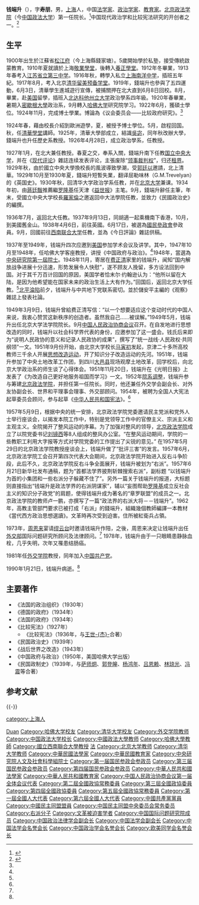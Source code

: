 {{Infobox person
|name=钱端升
|image=File:Qian Duansheng.gif
|sex=男
|birth_date=1900年2月25日
|birth_place={{QING}}[[上海|上海]]
|death_date=1990年1月21日
|death_place={{PRC}}[[北京|北京]]
|restingplace=
|nationality={{PRC}}
|party={{CPC}}
|occupation=[[法学家|法学家]]<br>[[政治学家|政治学家]]<br>[[教育家|教育家]]
|educate=[[北达科他州立大学|北达科他州立大学]]<br>[[哈佛大学|哈佛大学]]哲学博士
|past=[[清华大学|清华大学]]讲师<br>[[国立中央大学|中央大学]]教授<br>[[清华大学|清华大学]]教授<br>[[北京大学|北京大学]]教授<br>[[国立西南联合大学|国立西南联合大学]]教授<br>[[哈佛大学|哈佛大学]]客座教授<br>[[中华人民共和国外交部|外交部]]国际问题研究所顾问及法律顾问<br>[[外交学院|外交学院]]教授
|spouse=
|relatives=
|work=参与起草第一部《[[中华人民共和国宪法|中华人民共和国宪法]]》
|award=
}}

'''钱端升'''（{{bd|1900年|2月25日|1990年|1月21日|catIdx=Q钱}}），字'''寿朋'''，男，[[上海|上海]]人，中国[[法学家|法学家]]、[[政治学家|政治学家]]、[[教育家|教育家]]。[[北京政法学院|北京政法学院]]（今[[中国政法大学|中国政法大学]]）第一任院长。<ref name=qian>{{Cite web|title=钱端升|url=http://www.tsinghua.edu.cn/publish/law/6878/2011/20110323104529068143614/20110323104529068143614_.html|accessdate=2013-03-31|work=清华大学法学院|archive-url=https://web.archive.org/web/20160304131241/http://www.tsinghua.edu.cn/publish/law/6878/2011/20110323104529068143614/20110323104529068143614_.html|archive-date=2016-03-04|dead-url=yes}}</ref>中国现代政治学和比较宪法研究的开创者之一。<ref>{{Cite web|title=钱端升法学研究成果奖|url=http://www.gmw.cn/01gmrb/2006-03/27/content_394575.htm|accessdate=2006-03-27|work=光明网|archive-date=2020-04-13|archive-url=https://web.archive.org/web/20200413015519/http://www.gmw.cn/01gmrb/2006-03/27/content_394575.htm|dead-url=no}}</ref>

== 生平 ==
1900年出生於江蘇省[[松江府|松江府]]（今上海縣錢家塘）。5歲開始學於私塾，接受傳統啟蒙教育。1910年夏就讀於上海[[敬業學堂|敬業學堂]]，後轉入[[養正學堂|養正學堂]]。1912年冬畢業，1913年春考入[[松江三中|江苏省立第三中学]]。1916年秋，轉學入私立[[上海南洋中学|上海南洋中学]]，插班五年紀。1917年8月，考入北京[[清华留美预备学堂|清华留美预备学堂]]。1919年，錢端升也參與了五四運動，6月3日，清華學生進城遊行宣傳，被捕關押在北大直到6月8日回校。8月，畢業，赴[[美国|美国]]留學，插班入[[北达科他州立大学|北达科他州立大学]]政治學系四年級。1920年春畢業，暑期入[[密歇根大學|密歇根大學]]政治系，9月轉入[[哈佛大学|哈佛大学]]研究院学习。1922年6月，獲碩士學位。1924年11月，完成博士學業。博論為《议会委员会——比较政府研究》。<ref name=qian/>

1924年春，藉由校長介紹到歐洲遊學，夏，被授予博士學位。5月，啟程回国。秋，任[[清華學堂|清華學堂]]講師。1925年，清華大學部成立，結識[[吳宓|吳宓]]，同年秋改辦大學，錢端升也升任歷史系教授。1926年4月28日，成立政治學系，任教授。

1927年1月，在北大兼任教授。春夏之交，奉系入關，錢端升南下任教[[国立中央大学|国立中央大学]]，并在《[[现代评论|现代评论]]》雜誌连续发表评论，主張废除“[[领事裁判权|领事裁判权]]”，归还[[租界|租界]]。1929年秋，由於國立中央大學換校長的風波導致學潮，受[[郭廷以|郭廷以]]邀請，北上清華。1929年10月至1930年夏，錢端升短暫失業，翻译屈勒味林（G.M.Trevelyan）的《英国史》。1930年秋，回清华大学政治学系任教，并在[[北京大学|北京大学]]兼课。1934年初，由[[蔣廷黻|蔣廷黻]]推薦繼[[罗隆基|罗隆基]]任天津《[[益世报|益世报]]》主笔。9月，錢端升辭任主筆，年末，受國立中央大学校長[[羅家倫|羅家倫]]之邀返回中大法學院任教，並致力《民國政治史》的編撰。

1936年7月，返回北大任教。1937年9月13日，同胡適一起乘機南下香港，10月，到美國舊金山。1938年4月6日，前往英國。6月17日，被選為[[國民參政會|國民參政會]]參政員。9月，回國前往[[西南联合大学|西南联合大学]]任教，並為《今日評論》雜誌供稿。

1937年至1949年，钱端升四次应邀到[[美国|美国]]参加学术会议及讲学。其中，1947年10月至1948年，任哈佛大学客座教授，讲授《中国政府与政治》。<ref name=qian/>1948年，當選為[[中央研究院|中央研究院]][[中央研究院第一屆院士|第一屆院士]]。1948年11月，寄居在[[费正清|费正清]]家里的钱端升，闻知“国内解放战争进展十分迅速，形势发展令人快慰”，遂不顾友人挽留，多方设法回到中国。对于其千万百计回国的原因，美国学者恰末尔·约翰逊认为：“他所以留在大陆，是因为他希望能在国家未来的政治生活上大有作为。”回国后，返回北京大学任教。<ref name=qian/>[[北平淪陷|北平淪陷]]前夕，钱端升与中共地下党联系密切。並於儲安平主編的《观察》雜誌上發表社論。

1949年3月9日，钱端升曾給费正清写信：“以一个想要适应这个变动时代的中国人来说，我衷心赞赏这新秩序的创造者。虽然我自己……被误解。”1949年5月，钱端升出任北京大学法学院院长。9月[[中国人民政治协商会议|中国人民政治协商会议]]召开。在自发地进行思想改造的同时，钱端升以社会科学界代表的身份，应邀参加了这一盛会。钱氏后来即为“说明人民政协的意义和记录人民政协的成果”，撰写了“统一战线·人民政权·共同纲领”一文。1951年9月份开始，由北京大学校长[[马寅初|马寅初]]发起，京津二十多所高校教师三千余人开展[[思想改造运动|思想改造运动]]，开了知识分子改造运动的先河。1951年，钱端升参加了中央土地改革工作团，到四川[[大邑县|大邑县]]现场观摩土地改革，回学校后，向北京大学政治系的师生谈了心得体会。1951年11月20日，钱端升在《光明日报》上发表了《为改造自己更好地服务祖国而学习》一文。1952年[[院系调整|院系调整]]，钱端升参与筹建[[北京政法学院|北京政法学院]]，并担任第一任院长。同时，他还兼任外交学会副会长、对外友协副会长、世界和平理事会理事、外交部顾问。1954年，被聘为全国人大宪法起草委员会顾问，参与起草《[[中华人民共和国宪法|中华人民共和国宪法]]》。<ref name=qian/>

1957年5月9日，根据中央的统一安排，北京政法学院党委邀请民主党派和党外人士举行座谈会，以揭发本院工作中，特别是党领导工作中的官僚主义、宗派主义和主观主义。全院揭开了整风运动的序幕。为了加强对整风的领导，[[北京政法学院|北京政法学院]]成立了以院党委书记[[刘镜西|刘镜西]]等8人组成的整风办公室。“在整风运动期间，学院的一些教职工利用大字报等方式对学院党委的工作提出了尖锐的意见。” 在1957年5月29日的北京政法学院教授座谈会上，钱端升做了“批评三害”的发言。1957年6月，北京政法学院工会召开第四次代表大会期间，北京政法学院开始进入反右斗争阶段，此后不久，北京政法学院反右斗争全面展开，钱端升被划为“右派”。1957年6月21日新华社发布通稿，题为“首都法学界披荆斩棘搜索右派”，副标题 “以钱端升为首的小集团和一些右派分子躲藏不住了”。另外一篇关于钱端升的报道，大标题则直接指出“钱端升是政法学界的右派阴谋家”，辅以“妄图帮助[[罗隆基|罗隆基]]成立反社会主义的知识分子政党”的肩题，使得钱端升成为著名的“章罗联盟”的成员之一。北京政法学院的教师卢一鹏，亦撰写了一篇“政法界的右派大将－－钱端升”。1962年，高教主管部門要求已被打成「右派」的錢端升，組織幾個教師編譯一本教材《當代西方政治思想選讀》。文革時再次受到迫害。住所被紅衛兵占領。

1973年，[[周恩来|周恩来]]宴请[[缪云台|缪云台]]时邀请钱端升作陪，之後，周恩来决定让钱端升出任[[中华人民共和国外交部|外交部]]国际问题研究所顾问及法律顾问。<ref name=qian/>
1978年，钱端升由于一只眼睛患静脉血栓，几乎失明，次年又罹患结肠癌。

1981年任[[外交学院|外交学院]]教授，同年加入[[中国共产党|中国共产党]]。

1990年1月21日，钱端升病逝。<ref name=qian/>

== 主要著作 ==
*《法国的政治组织》（1930年）
*《德国的政府》（1934年）
*《法国的政府》（1934年）
*《比较宪法》（1927年）
**《比较宪法》（1936年，与[[王世杰_(中華民國)|王世-{杰}-]]合著）
*《民国政治史》（1939年）
*《战后世界之改造》（1943年）
*《中国政府与政治》{{en}}（1950年，美国哈佛大学出版）
*《民国政制史》（1939年，与[[萨师炯|萨师炯]]、[[郭登皞|郭登皞]]、[[杨鸿年|杨鸿年]]、[[吕恩赖|吕恩赖]]、[[林琼光|林琼光]]、[[冯震|冯震]]等合著）

== 参考文献 ==
{{reflist}}

{{-}}
{{中央研究院第一屆院士}}
{{Navboxes 
| title  = 钱端升在[[中国民主同盟|中国民主同盟]]的职务
| list1  =
{{中国民主同盟第四届中央委员会}}
{{中国民主同盟第五届中央委员会}}
}}
{{Navboxes 
| title  = 钱端升在[[中国政治法律学会|中国政治法律学会]]的职务
| list1  =
{{中国政治法律学会第一届理事会}}
{{中国政治法律学会第二届理事会}}
}}
{{Navboxes 
| title  = 钱端升在[[中国法学会|中国法学会]]的职务
| list1  =
{{中国法学会第一届理事会}}
{{中国法学会第二届理事会}}
}}
{{Navboxes
| title  = 钱端升在[[中国政治学会_(中华人民共和国)|中国政治学会]]的职务
| list1  =
{{中国政治学会第一届理事会}}
{{中国政治学会第二届理事会}}
}}
{{Navboxes
| title  = 钱端升在[[欧美同学会|欧美同学会]]的职务
| list1  =
{{欧美同学会第一届理事会}}
}}

{{Authority control}}
{{DEFAULTSORT:Qian钱}}
[[Category:錢姓|Duan]]
[[category:上海人|category:上海人]]
[[Category:哈佛大学校友|Category:哈佛大学校友]]
[[Category:清华大学校友|Category:清华大学校友]]
[[Category:外交学院教师|Category:外交学院教师]]
[[Category:中国政法大学校长|Category:中国政法大学校长]]
[[Category:中國政法大學教师|Category:中國政法大學教师]]
[[Category:哈佛大學教師|Category:哈佛大學教師]]
[[Category:國立西南聯合大學教授|Category:國立西南聯合大學教授]]
[[Category:國立中央大學教授|法]]
[[Category:北京大学教师|Category:北京大学教师]]
[[Category:清华大学教师|Category:清华大学教师]]
[[Category:中華民國法學家|Category:中華民國法學家]]
[[Category:中華民國教育家|Category:中華民國教育家]]
[[Category:中央研究院人文及社會科學組院士|Category:中央研究院人文及社會科學組院士]]
[[Category:第一届国民参政会参政员|Category:第一届国民参政会参政员]]
[[Category:第三届国民参政会参政员|Category:第三届国民参政会参政员]]
[[Category:第四届国民参政会参政员|Category:第四届国民参政会参政员]]
[[Category:中華人民共和國法學家|Category:中華人民共和國法學家]]
[[Category:中華人民共和國教育家|Category:中華人民共和國教育家]]
[[Category:中国人民政治协商会议第一届全体会议代表|Category:中国人民政治协商会议第一届全体会议代表]]
[[Category:第二屆全國政協常務委員|Category:第二屆全國政協常務委員]]
[[Category:第三屆全國政協委員|Category:第三屆全國政協委員]]
[[Category:第四屆全國政協委員|Category:第四屆全國政協委員]]
[[Category:第五屆全國政協常務委員|Category:第五屆全國政協常務委員]]
[[Category:第一屆全國人大代表|Category:第一屆全國人大代表]]
[[Category:第六屆全國人大代表|Category:第六屆全國人大代表]]
[[Category:中國共產黨黨員|Category:中國共產黨黨員]]
[[Category:中國民主同盟盟員|Category:中國民主同盟盟員]]
[[Category:中国民主同盟中央委员会常务委员|Category:中国民主同盟中央委员会常务委员]]
[[Category:右派分子|Category:右派分子]]
[[Category:文革被迫害学者|Category:文革被迫害学者]]
[[Category:中国国际问题研究院成员|Category:中国国际问题研究院成员]]
[[Category:中国政治法律学会副会长|Category:中国政治法律学会副会长]]
[[Category:中国法学会副会长|Category:中国法学会副会长]]
[[Category:中国法学会名誉会长|Category:中国法学会名誉会长]]
[[Category:中国政治学会名誉会长|Category:中国政治学会名誉会长]]
[[Category:欧美同学会名誉会长|Category:欧美同学会名誉会长]]